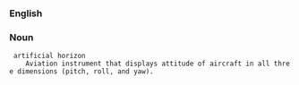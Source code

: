 === English ===
=== Noun ===
  artificial horizon
     Aviation instrument that displays attitude of aircraft in all three dimensions (pitch, roll, and yaw).